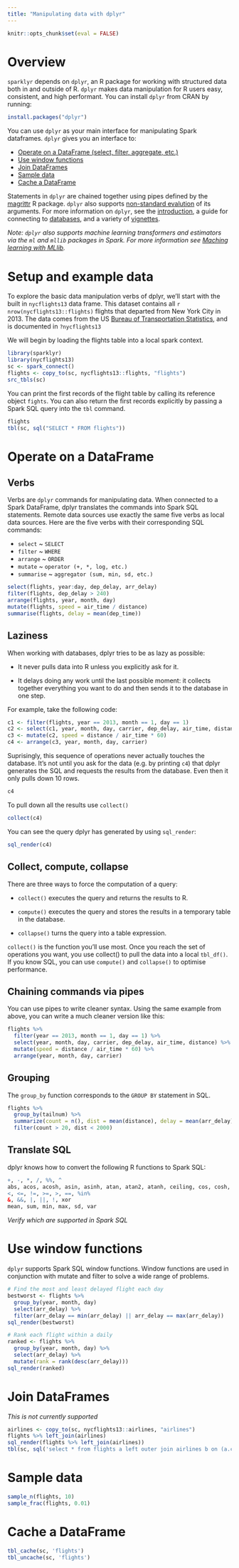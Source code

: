```yaml
---
title: "Manipulating data with dplyr"
---
```

<!-- Introduction:Docs/concepts/motivating example
Filtering
Aggregation
Sampling/Windowing
Table Caching-->

<!--sparklyr is an R package that provides a frontend to use Apache Spark from R. sparklyr provides a distributed data frame implementation that supports operations like selection, filtering, aggregation etc. (similar to R data frames, dplyr) but on large datasets. SparkR also supports distributed machine learning using MLlib.-->

<!--A DataFrame is a distributed collection of data organized into named columns. It is conceptually equivalent to a table in a relational database or a data frame in R, but with richer optimizations under the hood. DataFrames can be constructed from a wide array of sources such as: structured data files, tables in Hive, external databases, or existing local R data frames.-->


```r
knitr::opts_chunk$set(eval = FALSE)
```


# Overview

`sparklyr` depends on `dplyr`, an R package for working with structured data both in and outside of R. `dplyr` makes data manipulation for R users easy, consistent, and high performant. You can install `dplyr` from CRAN by running:

```r
install.packages("dplyr")
```

You can use `dplyr` as your main interface for manipulating Spark dataframes. `dplyr` gives you an interface to:

* [Operate on a DataFrame (select, filter, aggregate, etc.)](#operate-on-a-dataframe)
* [Use window functions](#use-window-functions)
* [Join DataFrames](#join-dataframes)
* [Sample data](#sample-data)
* [Cache a DataFrame](#cache-a-dataframe)

Statements in `dplyr` are chained together using pipes defined by the [magrittr](https://cran.r-project.org/web/packages/magrittr/vignettes/magrittr.html) R package. `dplyr` also supports [non-standard evalution](https://cran.r-project.org/web/packages/dplyr/vignettes/nse.html) of its arguments. For more information on `dplyr`, see the [introduction](https://cran.r-project.org/web/packages/dplyr/vignettes/introduction.html), a guide for connecting to [databases](https://cran.r-project.org/web/packages/dplyr/vignettes/databases.html), and a variety of [vignettes](https://cran.r-project.org/web/packages/dplyr/index.html).

*Note: `dplyr` also supports machine learning transformers and estimators via the `ml` and `mllib` packages in Spark. For more information see [Maching learning with MLlib](mllib.html).*

# Setup and example data

To explore the basic data manipulation verbs of dplyr, we'll start with the built in
`nycflights13` data frame. This dataset contains all `r nrow(nycflights13::flights)` flights that departed from New York City in 2013. The data comes from the US [Bureau of Transportation Statistics](http://www.transtats.bts.gov/DatabaseInfo.asp?DB_ID=120&Link=0), and is documented in `?nycflights13`

We will begin by loading the flights table into a local spark context.

```r
library(sparklyr)
library(nycflights13)
sc <- spark_connect()
flights <- copy_to(sc, nycflights13::flights, "flights")
src_tbls(sc)
```

You can print the first records of the flight table by calling its reference object `fights`. You can also return the first records explicitly by passing a Spark SQL query into the `tbl` command.

```r
flights
tbl(sc, sql("SELECT * FROM flights"))
```

# Operate on a DataFrame

## Verbs

Verbs are `dplyr` commands for manipulating data. When connected to a Spark DataFrame, dplyr translates the commands into Spark SQL statements. Remote data sources use exactly the same five verbs as local data sources. Here are the five verbs with their corresponding SQL commands:

* `select` ~ `SELECT`
* `filter` ~ `WHERE`
* `arrange` ~ `ORDER`
* `mutate` ~ `operator (+, *, log, etc.)`
* `summarise` ~ `aggregator (sum, min, sd, etc.)`

```r
select(flights, year:day, dep_delay, arr_delay)
filter(flights, dep_delay > 240)
arrange(flights, year, month, day)
mutate(flights, speed = air_time / distance)
summarise(flights, delay = mean(dep_time))
```

## Laziness

When working with databases, dplyr tries to be as lazy as possible:

* It never pulls data into R unless you explicitly ask for it.

* It delays doing any work until the last possible moment: it collects together
  everything you want to do and then sends it to the database in one step.

For example, take the following code:

```r
c1 <- filter(flights, year == 2013, month == 1, day == 1)
c2 <- select(c1, year, month, day, carrier, dep_delay, air_time, distance)
c3 <- mutate(c2, speed = distance / air_time * 60)
c4 <- arrange(c3, year, month, day, carrier)
```

Suprisingly, this sequence of operations never actually touches the database. It's not until you ask for the data (e.g. by printing `c4`) that dplyr generates the SQL and requests the results from the database. Even then it only pulls down 10 rows.

```r
c4
```

To pull down all the results use `collect()`

```r
collect(c4)
```

You can see the query dplyr has generated by using `sql_render`:

```r
sql_render(c4)
```

## Collect, compute, collapse

There are three ways to force the computation of a query:

* `collect()` executes the query and returns the results to R.

* `compute()` executes the query and stores the results in a temporary table
  in the database.

* `collapse()` turns the query into a table expression.

`collect()` is the function you'll use most. Once you reach the set of operations you want, you use collect() to pull the data into a local `tbl_df()`. If you know SQL, you can use `compute()` and `collapse()` to optimise performance.

## Chaining commands via pipes

You can use pipes to write cleaner syntax. Using the same example from above, you can write a much cleaner version like this:

```r
flights %>%
  filter(year == 2013, month == 1, day == 1) %>%
  select(year, month, day, carrier, dep_delay, air_time, distance) %>%
  mutate(speed = distance / air_time * 60) %>%
  arrange(year, month, day, carrier)
```

## Grouping

The `group_by` function corresponds to the `GROUP BY` statement in SQL.

```r
flights %>%
  group_by(tailnum) %>%
  summarize(count = n(), dist = mean(distance), delay = mean(arr_delay)) %>%
  filter(count > 20, dist < 2000)
```

## Translate SQL

dplyr knows how to convert the following R functions to Spark SQL:

```r
+, -, *, /, %%, ^
abs, acos, acosh, asin, asinh, atan, atan2, atanh, ceiling, cos, cosh, cot, coth, exp, floor, log, log10, round, sign, sin, sinh, sqrt, tan, tanh
<, <=, !=, >=, >, ==, %in%
&, &&, |, ||, !, xor
mean, sum, min, max, sd, var
```
*Verify which are supported in Spark SQL*


# Use window functions

`dplyr` supports Spark SQL window functions. Window functions are used in conjunction with mutate and filter to solve a wide range of problems.

```r
# Find the most and least delayed flight each day
bestworst <- flights %>%
  group_by(year, month, day)
  select(arr_delay) %>% 
  filter(arr_delay == min(arr_delay) || arr_delay == max(arr_delay))
sql_render(bestworst)

# Rank each flight within a daily
ranked <- flights %>%
  group_by(year, month, day) %>%
  select(arr_delay) %>% 
  mutate(rank = rank(desc(arr_delay)))
sql_render(ranked)
```

# Join DataFrames

*This is not currently supported*

```r
airlines <- copy_to(sc, nycflights13::airlines, "airlines")
flights %>% left_join(airlines)
sql_render(flights %>% left_join(airlines))
tbl(sc, sql('select * from flights a left outer join airlines b on (a.carrier = b.carrier)'))
```


# Sample data

```r
sample_n(flights, 10)
sample_frac(flights, 0.01)
```


# Cache a DataFrame

```r
tbl_cache(sc, 'flights')
tbl_uncache(sc, 'flights')
```
